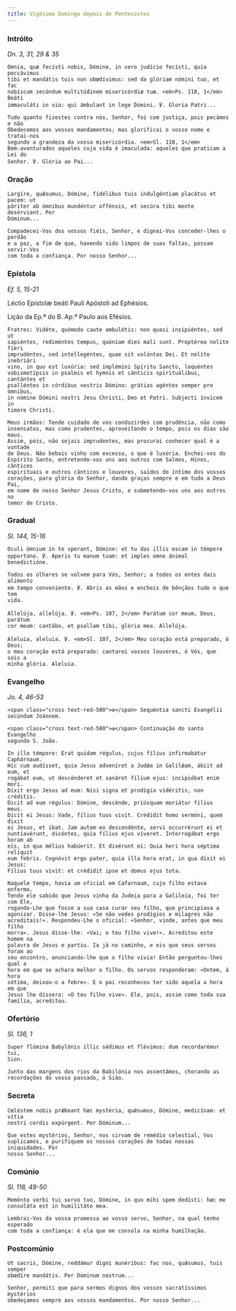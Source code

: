 ```yaml
---
title: Vigésimo Domingo depois de Pentecostes
---
```


### Intróito

<em>Dn. 3, 31, 29 & 35</em>

<div class="side-by-side not-content">

    Omnia, quæ fecísti nobis, Dómine, in vero judício fecísti, quia peccávimus
    tibi et mandátis tuis non obœdívimus: sed da glóriam nómini tuo, et fac
    nobíscum secúndum multitúdinem misericórdiæ tuæ. <em>Ps. 118, 1</em> Beáti
    immaculáti in via: qui ámbulant in lege Dómini. ℣. Gloria Patri...

    Tudo quanto fizestes contra nós, Senhor, foi com justiça, pois pecámos e não
    Obedecemos aos vossos mandamentos; mas glorificai o vosso nome e tratai-nos
    segundo a grandeza da vossa misericórdia. <em>Sl. 118, 1</em>
    Bem-aventurados aqueles cuja vida é imaculada: aqueles que praticam a Lei do
    Senhor. ℣. Glória ao Pai...

</div>

### Oração

<div class="side-by-side not-content">

    Largíre, quǽsumus, Dómine, fidélibus tuis indulgéntiam placátus et pacem: ut
    páriter ab ómnibus mundéntur offénsis, et secúra tibi mente desérviant. Per
    Dóminum...

    Compadecei-Vos dos vossos fiéis, Senhor, e dignai-Vos conceder-lhes o perdão
    e a paz, a fim de que, havendo sido limpos de suas faltas, possam servir-Vos
    com toda a confiança. Por nosso Senhor...

</div>

### Epístola

<em>Ef. 5, 15-21</em>

<div class="side-by-side not-content">

Léctio Epístolæ beáti Pauli Apóstoli ad Ephésios.

Lição da Ep.ª do B. Ap.º Paulo aos Efésios.

    Fratres: Vidéte, quómodo caute ambulétis: non quasi insipiéntes, sed ut
    sapiéntes, rediméntes tempus, quóniam dies mali sunt. Proptérea nolíte fíeri
    imprudéntes, sed intellegéntes, quae sit volúntas Dei. Et nolíte inebriári
    vino, in quo est luxúria: sed implémini Spíritu Sancto, loquéntes
    vobismetípsis in psalmis et hymnis et cánticis spirituálibus, cantántes et
    psalléntes in córdibus vestris Dómino: grátias agéntes semper pro ómnibus,
    in nómine Dómini nostri Jesu Christi, Deo et Patri. Subjecti ínvicem in
    timóre Christi.

    Meus irmãos: Tende cuidado de vos conduzirdes com prudência, não como
    insensatos, mas como prudentes, aproveitando o tempo, pois os dias são maus.
    Assim, pois, não sejais imprudentes, mas procurai conhecer qual é a vontade
    de Deus. Não bebais vinho com excesso, o que é luxúria. Enchei-vos do
    Espírito Santo, entretendo-vos uns aos outros com Salmos, Hinos, cânticos
    espirituais e outros cânticos e louvores, saídos do íntimo dos vossos
    corações, para glória do Senhor, dando graças sempre e em tudo a Deus Pai,
    em nome de nosso Senhor Jesus Cristo, e submetendo-vos uns aos outros no
    temor de Cristo.

</div>

### Gradual

<em>Sl. 144, 15-16</em>

<div class="side-by-side not-content">

    Oculi ómnium in te sperant, Dómine: et tu das illis escam in témpore
    opportúno. ℣. Aperis tu manum tuam: et imples omne ánimal benedictióne.

    Todos os olhares se volvem para Vós, Senhor; a todos os entes dais alimento
    em tempo conveniente. ℣. Abris as mãos e encheis de bênçãos tudo o que tem
    vida.

    Allelúja, allelúja. ℣. <em>Ps. 107, 2</em> Parátum cor meum, Deus, parátum
    cor meum: cantábo, et psallam tibi, glória mea. Allelúja.

    Aleluia, aleluia. ℣. <em>Sl. 107, 2</em> Meu coração está preparado, ó Deus;
    o meu coração está preparado: cantarei vossos louvores, ó Vós, que sois a
    minha glória. Aleluia.

</div>

### Evangelho

<em>Jo. 4, 46-53</em>

<div class="side-by-side not-content">

    <span class="cross text-red-500">✠</span> Sequéntia sancti Evangélii
    secúndum Joánnem.

    <span class="cross text-red-500">✠</span> Continuação do santo Evangelho
    segundo S. João.

    In illo témpore: Erat quidam régulus, cujus fílius infirmabátur Caphárnaum.
    Hic cum audísset, quia Jesus adveníret a Judǽa in Galilǽam, ábiit ad eum, et
    rogábat eum, ut descénderet et sanáret fílium ejus: incipiébat enim mori.
    Dixit ergo Jesus ad eum: Nisi signa et prodígia vidéritis, non créditis.
    Dicit ad eum régulus: Dómine, descénde, priúsquam moriátur fílius meus.
    Dicit ei Jesus: Vade, fílius tuus vivit. Crédidit homo sermóni, quem dixit
    ei Jesus, et ibat. Jam autem eo descendénte, servi occurrérunt ei et
    nuntiavérunt, dicéntes, quia fílius ejus víveret. Interrogábat ergo horam ab
    eis, in qua mélius habúerit. Et dixérunt ei: Quia heri hora séptima relíquit
    eum febris. Cognóvit ergo pater, quia illa hora erat, in qua dixit ei Jesus:
    Fílius tuus vivit: et crédidit ipse et domus ejus tota.

    Naquele tempo, havia um oficial em Cafarnaum, cujo filho estava enfermo.
    Tendo ele sabido que Jesus vinha da Judeia para a Galileia, foi ter com Ele,
    rogando-Lhe que fosse a sua casa curar seu filho, que principiava a
    agonizar. Disse-lhe Jesus: «Se não vedes prodígios e milagres não
    acreditais!». Respondeu-Lhe o oficial: «Senhor, vinde, antes que meu filho
    morra». Jesus disse-lhe: «Vai; o teu filho vive!». Acreditou este homem na
    palavra de Jesus e partiu. Ia já no caminho, e eis que seus servos foram ao
    seu encontro, anunciando-lhe que o filho vivia! Então perguntou-lhes qual a
    hora em que se achara melhor o filho. Os servos responderam: «Ontem, à hora
    sétima, deixou-o a febre». E o pai reconheceu ter sido aquela a hora em que
    Jesus lhe dissera: «O teu filho vive». Ele, pois, assim como toda sua
    família, acreditou.

</div>

### Ofertório

<em>Sl. 136, 1</em>

<div class="side-by-side not-content">

    Super flúmina Babylónis illic sédimus et flévimus: dum recordarémur tui,
    Sion.

    Junto das margens dos rios da Babilónia nos assentámos, chorando as
    recordações do vosso passado, ó Sião.

</div>

### Secreta

<div class="side-by-side not-content">

    Cœléstem nobis prǽbeant hæc mystéria, quǽsumus, Dómine, medicínam: et vítia
    nostri cordis expúrgent. Per Dóminum...

    Que estes mystérios, Senhor, nos sirvam de remédio celestial, Vos
    suplicamos, e purifiquem os nossos corações de todas nossas iniquidades. Por
    nosso Senhor...

</div>

### Comúnio

<em>Sl. 118, 49-50</em>

<div class="side-by-side not-content">

    Meménto verbi tui servo tuo, Dómine, in quo mihi spem dedísti: hæc me
    consoláta est in humilitáte mea.

    Lembrai-Vos da vossa promessa ao vosso servo, Senhor, na qual tenho esperado
    com toda a confiança: é ela que me consola na minha humilhação.

</div>

### Postcomúnio

<div class="side-by-side not-content">

    Ut sacris, Dómine, reddámur digni munéribus: fac nos, quǽsumus, tuis semper
    obœdíre mandátis. Per Dóminum nostrum...

    Senhor, permiti que para sermos dignos dos vossos sacratíssimos mystérios
    obedeçamos sempre aos vossos mandamentos. Por nosso Senhor...

</div>
